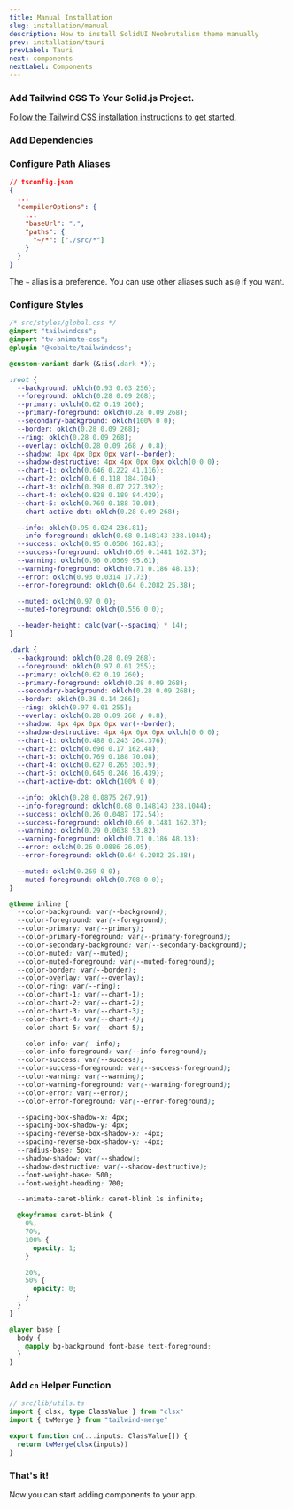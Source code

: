 ```yaml
---
title: Manual Installation
slug: installation/manual
description: How to install SolidUI Neobrutalism theme manually
prev: installation/tauri
prevLabel: Tauri
next: components
nextLabel: Components
---
```


### Add Tailwind CSS To Your Solid.js Project.

[Follow the Tailwind CSS installation instructions to get started.](https://tailwindcss.com/docs/installation/using-vite)

### Add Dependencies

<NpmCommand type="install" command="class-variance-authority clsx tailwind-merge lucide-solid tw-animate-css @kobalte/tailwindcss" />

### Configure Path Aliases

```json ins={6-9}
// tsconfig.json
{
  ...
  "compilerOptions": {
    ...
    "baseUrl": ".",
    "paths": {
      "~/*": ["./src/*"]
    }
  }
}
```

The `~` alias is a preference. You can use other aliases such as `@` if you want.

### Configure Styles

<CollapsibleCode>

```css
/* src/styles/global.css */
@import "tailwindcss";
@import "tw-animate-css";
@plugin "@kobalte/tailwindcss";

@custom-variant dark (&:is(.dark *));

:root {
  --background: oklch(0.93 0.03 256);
  --foreground: oklch(0.28 0.09 268);
  --primary: oklch(0.62 0.19 260);
  --primary-foreground: oklch(0.28 0.09 268);
  --secondary-background: oklch(100% 0 0);
  --border: oklch(0.28 0.09 268);
  --ring: oklch(0.28 0.09 268);
  --overlay: oklch(0.28 0.09 268 / 0.8);
  --shadow: 4px 4px 0px 0px var(--border);
  --shadow-destructive: 4px 4px 0px 0px oklch(0 0 0);
  --chart-1: oklch(0.646 0.222 41.116);
  --chart-2: oklch(0.6 0.118 184.704);
  --chart-3: oklch(0.398 0.07 227.392);
  --chart-4: oklch(0.828 0.189 84.429);
  --chart-5: oklch(0.769 0.188 70.08);
  --chart-active-dot: oklch(0.28 0.09 268);

  --info: oklch(0.95 0.024 236.81);
  --info-foreground: oklch(0.68 0.148143 238.1044);
  --success: oklch(0.95 0.0506 162.83);
  --success-foreground: oklch(0.69 0.1481 162.37);
  --warning: oklch(0.96 0.0569 95.61);
  --warning-foreground: oklch(0.71 0.186 48.13);
  --error: oklch(0.93 0.0314 17.73);
  --error-foreground: oklch(0.64 0.2082 25.38);

  --muted: oklch(0.97 0 0);
  --muted-foreground: oklch(0.556 0 0);

  --header-height: calc(var(--spacing) * 14);
}

.dark {
  --background: oklch(0.28 0.09 268);
  --foreground: oklch(0.97 0.01 255);
  --primary: oklch(0.62 0.19 260);
  --primary-foreground: oklch(0.28 0.09 268);
  --secondary-background: oklch(0.28 0.09 268);
  --border: oklch(0.38 0.14 266);
  --ring: oklch(0.97 0.01 255);
  --overlay: oklch(0.28 0.09 268 / 0.8);
  --shadow: 4px 4px 0px 0px var(--border);
  --shadow-destructive: 4px 4px 0px 0px oklch(0 0 0);
  --chart-1: oklch(0.488 0.243 264.376);
  --chart-2: oklch(0.696 0.17 162.48);
  --chart-3: oklch(0.769 0.188 70.08);
  --chart-4: oklch(0.627 0.265 303.9);
  --chart-5: oklch(0.645 0.246 16.439);
  --chart-active-dot: oklch(100% 0 0);

  --info: oklch(0.28 0.0875 267.91);
  --info-foreground: oklch(0.68 0.148143 238.1044);
  --success: oklch(0.26 0.0487 172.54);
  --success-foreground: oklch(0.69 0.1481 162.37);
  --warning: oklch(0.29 0.0638 53.82);
  --warning-foreground: oklch(0.71 0.186 48.13);
  --error: oklch(0.26 0.0886 26.05);
  --error-foreground: oklch(0.64 0.2082 25.38);

  --muted: oklch(0.269 0 0);
  --muted-foreground: oklch(0.708 0 0);
}

@theme inline {
  --color-background: var(--background);
  --color-foreground: var(--foreground);
  --color-primary: var(--primary);
  --color-primary-foreground: var(--primary-foreground);
  --color-secondary-background: var(--secondary-background);
  --color-muted: var(--muted);
  --color-muted-foreground: var(--muted-foreground);
  --color-border: var(--border);
  --color-overlay: var(--overlay);
  --color-ring: var(--ring);
  --color-chart-1: var(--chart-1);
  --color-chart-2: var(--chart-2);
  --color-chart-3: var(--chart-3);
  --color-chart-4: var(--chart-4);
  --color-chart-5: var(--chart-5);

  --color-info: var(--info);
  --color-info-foreground: var(--info-foreground);
  --color-success: var(--success);
  --color-success-foreground: var(--success-foreground);
  --color-warning: var(--warning);
  --color-warning-foreground: var(--warning-foreground);
  --color-error: var(--error);
  --color-error-foreground: var(--error-foreground);

  --spacing-box-shadow-x: 4px;
  --spacing-box-shadow-y: 4px;
  --spacing-reverse-box-shadow-x: -4px;
  --spacing-reverse-box-shadow-y: -4px;
  --radius-base: 5px;
  --shadow-shadow: var(--shadow);
  --shadow-destructive: var(--shadow-destructive);
  --font-weight-base: 500;
  --font-weight-heading: 700;

  --animate-caret-blink: caret-blink 1s infinite;

  @keyframes caret-blink {
    0%,
    70%,
    100% {
      opacity: 1;
    }

    20%,
    50% {
      opacity: 0;
    }
  }
}

@layer base {
  body {
    @apply bg-background font-base text-foreground;
  }
}
```

</CollapsibleCode>

### Add `cn` Helper Function

```ts
// src/lib/utils.ts
import { clsx, type ClassValue } from "clsx"
import { twMerge } from "tailwind-merge"

export function cn(...inputs: ClassValue[]) {
  return twMerge(clsx(inputs))
}
```

### That's it!

Now you can start adding components to your app.